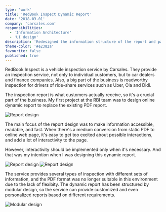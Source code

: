 ```yaml
---
type: 'work'
title: 'RedBook Inspect Dynamic Report'
date: '2018-03-01'
company: 'carsales.com'
responsibilities:
  - 'Information Architecture'
  - 'UI design'
description: 'Redesigned the information structure of the report and participated in the process of converting it from print to digital.'
theme-color: '#e2382a'
favourite: false
published: true
---
```



RedBook Inspect is a vehicle inspection service by Carsales. They provide an inspection service, not only to individual customers, but to car dealers and finance companies. Also, a big part of the business is roadworthy inspection for drivers of ride-share services such as Uber, Ola and Didi.

The inspection report is what customers actually receive, so it's a crucial part of the business. My first project at the RBI team was to design online dynamic report to replace the existing PDF report.

<ImageContainer noCaption>

![Report design](works-rbi-report-01.png)

</ImageContainer>

The main focus of the report design was to make information accessible, readable, and fast. When there's a medium conversion from static PDF to online web page, it's easy to get too excited about possible interactions, and add a lot of interactivity to the page.

However, interactivity should be implemented only when it's necessary. And that was my intention when I was designing this dynamic report.

<ImageContainer grid={2} noCaption>

![Report design](works-rbi-report-02.png)
![Report design](works-rbi-report-03.png)

</ImageContainer>

The service provides several types of inspection with different sets of information, and the PDF format was no longer suitable in this environment due to the lack of flexibity. The dynamic report has been structured by modular design, so the service can provide customized and even personalized reports based on different requirements.

<ImageContainer size="large" noCaption>

![Modular design](works-rbi-report-04.png)

</ImageContainer>